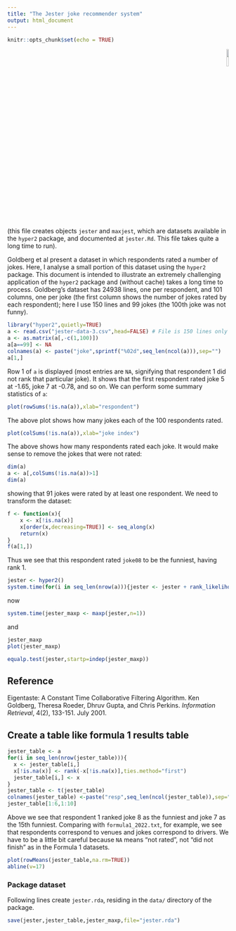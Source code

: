 ```yaml
---
title: "The Jester joke recommender system"
output: html_document
---
```


```r
knitr::opts_chunk$set(echo = TRUE)
```

<p style="text-align: right;">
![](`r system.file("help/figures/hyper2.png", package = "hyper2")`){width=10%}
</p>


(this file creates objects `jester` and `maxjest`, which are datasets
available in the `hyper2` package, and documented at `jester.Rd`.
This file takes quite a long time to run).

Goldberg et al present a dataset in which respondents rated a number
of jokes.  Here, I analyse a small portion of this dataset using the
`hyper2` package.  This document is intended to illustrate an
extremely challenging application of the `hyper2` package and (without
cache) takes a long time to process.  Goldberg's dataset has 24938
lines, one per respondent, and 101 columns, one per joke (the first
column shows the number of jokes rated by each respondent); here I use
150 lines and 99 jokes (the 100th joke was not funny).

```r
library("hyper2",quietly=TRUE)
a <- read.csv("jester-data-3.csv",head=FALSE) # File is 150 lines only
a <- as.matrix(a[,-c(1,100)])
a[a==99] <- NA
colnames(a) <- paste("joke",sprintf("%02d",seq_len(ncol(a))),sep="")
a[1,]
```

Row 1 of `a` is displayed (most entries are `NA`, signifying that
respondent 1 did not rank that particular joke).  It shows that the
first respondent rated joke 5 at -1.65, joke 7 at -0.78, and so on.
We can perform some summary statistics of `a`:

```r
plot(rowSums(!is.na(a)),xlab="respondent")
```

The above plot shows how many jokes each of the 100 respondents rated.

```r
plot(colSums(!is.na(a)),xlab="joke index")
```
 
The above shows how many respondents rated each joke.  It would make
sense to remove the jokes that were not rated:

```r
dim(a)
a <- a[,colSums(!is.na(a))>1]
dim(a)
```

showing that 91 jokes were rated by at least one respondent.  We need
to transform the dataset:

```r
f <- function(x){
    x <- x[!is.na(x)]
    x[order(x,decreasing=TRUE)] <- seq_along(x)
    return(x)
}
f(a[1,])
```

Thus we see that this respondent rated `joke08` to be the funniest, having rank 1.

```r
jester <- hyper2()
system.time(for(i in seq_len(nrow(a))){jester <- jester + rank_likelihood(f(a[i,]))})
```

now

```r
system.time(jester_maxp <- maxp(jester,n=1))
```

and 

```r
jester_maxp
plot(jester_maxp)
```

```r
equalp.test(jester,startp=indep(jester_maxp))
```

## Reference

Eigentaste: A Constant Time Collaborative Filtering Algorithm. Ken
Goldberg, Theresa Roeder, Dhruv Gupta, and Chris Perkins. _Information
Retrieval_, 4(2), 133-151. July 2001.


## Create a table like formula 1 results table

```r
jester_table <- a
for(i in seq_len(nrow(jester_table))){
  x <- jester_table[i,]
  x[!is.na(x)] <- rank(-x[!is.na(x)],ties.method="first")
  jester_table[i,] <- x
}
jester_table <- t(jester_table)
colnames(jester_table) <-paste("resp",seq_len(ncol(jester_table)),sep="_")
jester_table[1:6,1:10]
```

Above we see that respondent 1 ranked joke 8 as the funniest and joke 7 as the 15th funniest.
Comparing with `formula1_2022.txt`, for example, we see that respondents correspond to venues and jokes correspond to drivers.  We have to be a little bit careful because `NA` means "not rated", not "did not finish" as in the Formula 1 datasets.

```r
plot(rowMeans(jester_table,na.rm=TRUE))
abline(v=17)
```

### Package dataset

Following lines create `jester.rda`, residing in the `data/` directory of the package.

```r
save(jester,jester_table,jester_maxp,file="jester.rda")
```





